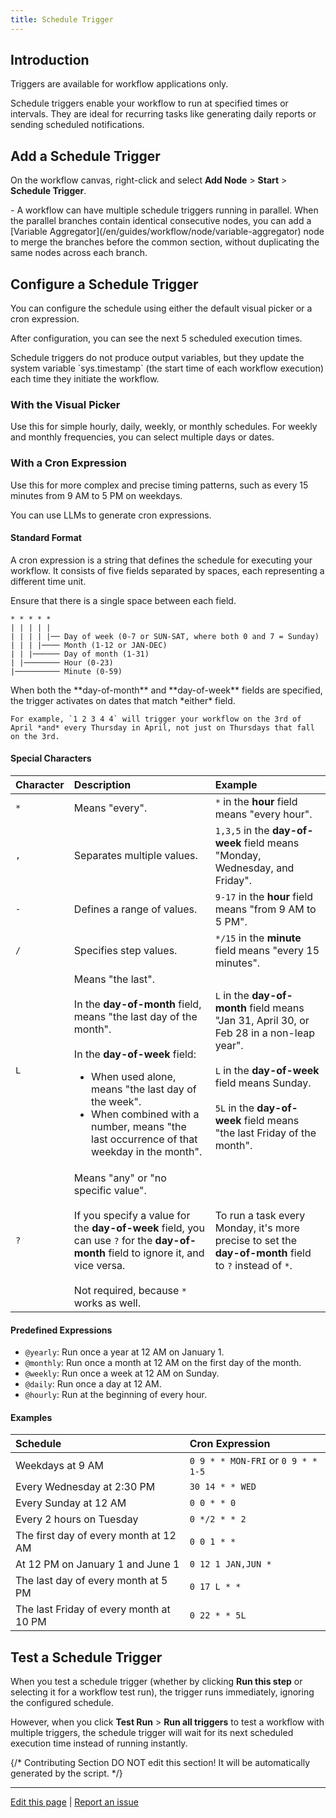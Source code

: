 ```yaml
---
title: Schedule Trigger
---
```


## Introduction

<Info>
    Triggers are available for workflow applications only.
</Info>

Schedule triggers enable your workflow to run at specified times or intervals. They are ideal for recurring tasks like generating daily reports or sending scheduled notifications.

## Add a Schedule Trigger

On the workflow canvas, right-click and select **Add Node** > **Start** > **Schedule Trigger**.

<Tip>
    - A workflow can have multiple schedule triggers running in parallel. When the parallel branches contain identical consecutive nodes, you can add a [Variable Aggregator](/en/guides/workflow/node/variable-aggregator) node to merge the branches before the common section, without duplicating the same nodes across each branch.
</Tip>

## Configure a Schedule Trigger

You can configure the schedule using either the default visual picker or a cron expression.

After configuration, you can see the next 5 scheduled execution times.

<Info>
    Schedule triggers do not produce output variables, but they update the system variable `sys.timestamp` (the start time of each workflow execution) each time they initiate the workflow.
</Info>

### With the Visual Picker

Use this for simple hourly, daily, weekly, or monthly schedules. For weekly and monthly frequencies, you can select multiple days or dates.

### With a Cron Expression

Use this for more complex and precise timing patterns, such as every 15 minutes from 9 AM to 5 PM on weekdays.

<Tip>
    You can use LLMs to generate cron expressions.
</Tip>

#### Standard Format

A cron expression is a string that defines the schedule for executing your workflow. It consists of five fields separated by spaces, each representing a different time unit.

<Note>
    Ensure that there is a single space between each field.
</Note>

```
* * * * *
| | | | |
| | | | |── Day of week (0-7 or SUN-SAT, where both 0 and 7 = Sunday)
| | | |──── Month (1-12 or JAN-DEC)
| | |────── Day of month (1-31)
| |──────── Hour (0-23)
|────────── Minute (0-59)
```

<Info>
    When both the **day-of-month** and **day-of-week** fields are specified, the trigger activates on dates that match *either* field. 
    
    For example, `1 2 3 4 4` will trigger your workflow on the 3rd of April *and* every Thursday in April, not just on Thursdays that fall on the 3rd.
</Info>

#### Special Characters

| Character | Description | Example |
|:-----------|:-------------|:---------|
| `*` | Means "every". | `*` in the **hour** field means "every hour". |
| `,` | Separates multiple values. | `1,3,5` in the **day-of-week** field means "Monday, Wednesday, and Friday". |
| `-` | Defines a range of values. | `9-17` in the **hour** field means "from 9 AM to 5 PM". |
| `/` | Specifies step values. | `*/15` in the **minute** field means "every 15 minutes". |
| `L` | Means "the last". <br /><br />In the **day-of-month** field, means "the last day of the month".<br /><br />In the **day-of-week** field:<ul><li>When used alone, means "the last day of the week".</li><li>When combined with a number, means "the last occurrence of that weekday in the month". </li></ul>| `L` in the **day-of-month** field means "Jan 31, April 30, or Feb 28 in a non-leap year".<br /><br />`L` in the **day-of-week** field means Sunday.<br /><br />`5L` in the **day-of-week** field means "the last Friday of the month". |
| `?` | Means "any" or "no specific value".<br /><br />If you specify a value for the **day-of-week** field, you can use `?` for the **day-of-month** field to ignore it, and vice versa.<br /><br />Not required, because `*` works as well. | To run a task every Monday, it's more precise to set the **day-of-month** field to `?` instead of `*`. |

#### Predefined Expressions

- `@yearly`: Run once a year at 12 AM on January 1.
- `@monthly`: Run once a month at 12 AM on the first day of the month.
- `@weekly`: Run once a week at 12 AM on Sunday.
- `@daily`: Run once a day at 12 AM.
- `@hourly`: Run at the beginning of every hour.

#### Examples

| Schedule | Cron Expression |
|:----------|:-----------------|
| Weekdays at 9 AM | `0 9 * * MON-FRI` or `0 9 * * 1-5` |
| Every Wednesday at 2:30 PM | `30 14 * * WED` |
| Every Sunday at 12 AM | `0 0 * * 0` |
| Every 2 hours on Tuesday | `0 */2 * * 2` |
| The first day of every month at 12 AM | `0 0 1 * *` |
| At 12 PM on January 1 and June 1 | `0 12 1 JAN,JUN *` |
| The last day of every month at 5 PM | `0 17 L * *` |
| The last Friday of every month at 10 PM | `0 22 * * 5L` |

## Test a Schedule Trigger

When you test a schedule trigger (whether by clicking **Run this step** or selecting it for a workflow test run), the trigger runs immediately, ignoring the configured schedule.

However, when you click **Test Run** > **Run all triggers** to test a workflow with multiple triggers, the schedule trigger will wait for its next scheduled execution time instead of running instantly.

{/*
Contributing Section
DO NOT edit this section!
It will be automatically generated by the script.
*/}

---

[Edit this page](https://github.com/langgenius/dify-docs/edit/main/en/guides/workflow/node/schedule-trigger.mdx) | [Report an issue](https://github.com/langgenius/dify-docs/issues/new?template=docs.yml)

